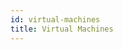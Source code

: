 ```yaml
---
id: virtual-machines
title: Virtual Machines
---
```


<DocCardContainer>

<DocCard
    title="📄️ VM Host Metrics and Logging"
    description="Overview"
    href="/docs/azure-monitoring/virtual-machines/vm-metrics/"
/>

</DocCardContainer>
